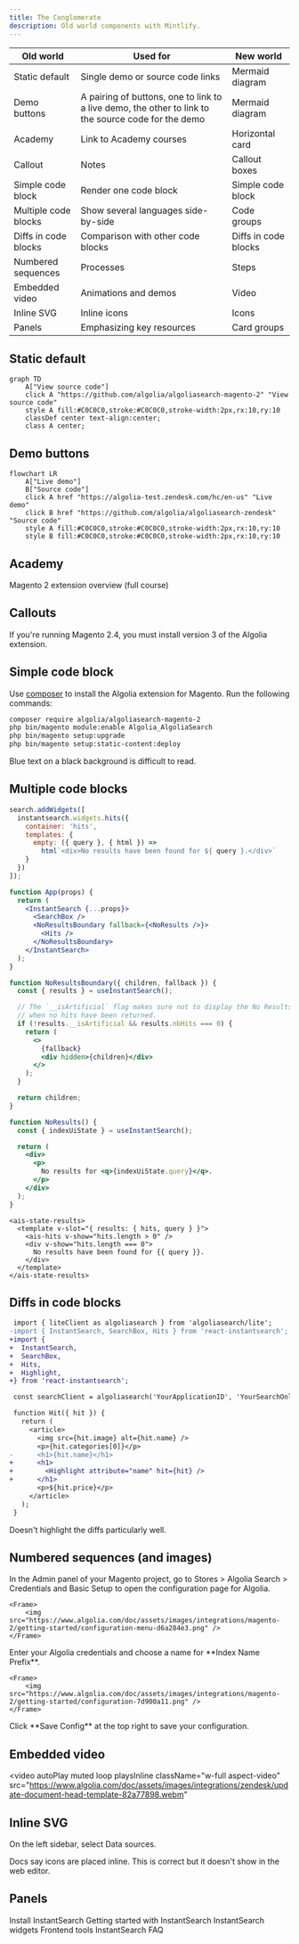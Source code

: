 ```yaml
---
title: The Conglomerate
description: Old world components with Mintlify.
---
```


| Old world | Used for | New world |
| - | - | - |
| Static default | Single demo or source code links | Mermaid diagram |
| Demo buttons | A pairing of buttons, one to link to a live demo, the other to link to the source code for the demo | Mermaid diagram |
| Academy | Link to Academy courses | Horizontal card |
| Callout | Notes | Callout boxes |
| Simple code block | Render one code block | Simple code block |
| Multiple code blocks | Show several languages side-by-side | Code groups |
| Diffs in code blocks | Comparison with other code blocks | Diffs in code blocks |
| Numbered sequences | Processes | Steps |
| Embedded video | Animations and demos | Video |
| Inline SVG | Inline icons | Icons |
| Panels | Emphasizing key resources | Card groups |


## Static default

```mermaid
graph TD
    A["View source code"]
    click A "https://github.com/algolia/algoliasearch-magento-2" "View source code"
    style A fill:#C0C0C0,stroke:#C0C0C0,stroke-width:2px,rx:10,ry:10
    classDef center text-align:center;
    class A center;
```

## Demo buttons

```mermaid
flowchart LR
    A["Live demo"]
    B["Source code"]
    click A href "https://algolia-test.zendesk.com/hc/en-us" "Live demo"
    click B href "https://github.com/algolia/algoliasearch-zendesk" "Source code"
    style A fill:#C0C0C0,stroke:#C0C0C0,stroke-width:2px,rx:10,ry:10
    style B fill:#C0C0C0,stroke:#C0C0C0,stroke-width:2px,rx:10,ry:10
```

## Academy

<Card title="Explore related videos in the Algolia Academy" icon="photo-film" href="https://academy.algolia.com/training/900ba68e-d3ca-11e9-a937-06c0361096e5/overview" horizontal="true" color="#c7519c">
  Magento 2 extension overview (full course)
</Card>

## Callouts

<Note>If you're running Magento 2.4, you must install version 3 of the Algolia extension.</Note>

## Simple code block

Use [composer](https://getcomposer.org/) to install the Algolia extension for Magento.
Run the following commands:

```sh Install the Algolia extension
composer require algolia/algoliasearch-magento-2
php bin/magento module:enable Algolia_AlgoliaSearch
php bin/magento setup:upgrade
php bin/magento setup:static-content:deploy
```

<Tip>Blue text on a black background is difficult to read.</Tip>

## Multiple code blocks

<CodeGroup>

```javascript JavaScript
search.addWidgets([
  instantsearch.widgets.hits({
    container: 'hits',
    templates: {
      empty: ({ query }, { html }) =>
        html`<div>No results have been found for ${ query }.</div>`
    }
  })
]);
```

```jsx React
function App(props) {
  return (
    <InstantSearch {...props}>
      <SearchBox />
      <NoResultsBoundary fallback={<NoResults />}>
        <Hits />
      </NoResultsBoundary>
    </InstantSearch>
  );
}

function NoResultsBoundary({ children, fallback }) {
  const { results } = useInstantSearch();

  // The `__isArtificial` flag makes sure not to display the No Results message
  // when no hits have been returned.
  if (!results.__isArtificial && results.nbHits === 0) {
    return (
      <>
        {fallback}
        <div hidden>{children}</div>
      </>
    );
  }

  return children;
}

function NoResults() {
  const { indexUiState } = useInstantSearch();

  return (
    <div>
      <p>
        No results for <q>{indexUiState.query}</q>.
      </p>
    </div>
  );
}
```

```vue Vue
<ais-state-results>
  <template v-slot="{ results: { hits, query } }">
    <ais-hits v-show="hits.length > 0" />
    <div v-show="hits.length === 0">
      No results have been found for {{ query }}.
    </div>
  </template>
</ais-state-results>
```

</CodeGroup>

## Diffs in code blocks

```diff App.jsx
 import { liteClient as algoliasearch } from 'algoliasearch/lite';
-import { InstantSearch, SearchBox, Hits } from 'react-instantsearch';
+import {
+  InstantSearch,
+  SearchBox,
+  Hits,
+  Highlight,
+} from 'react-instantsearch';

 const searchClient = algoliasearch('YourApplicationID', 'YourSearchOnlyAPIKey');

 function Hit({ hit }) {
   return (
     <article>
       <img src={hit.image} alt={hit.name} />
       <p>{hit.categories[0]}</p>
-      <h1>{hit.name}</h1>
+      <h1>
+        <Highlight attribute="name" hit={hit} />
+      </h1>
       <p>${hit.price}</p>
     </article>
   );
 }
```

<Tip>Doesn't highlight the diffs particularly well.</Tip>

## Numbered sequences (and images)

<Steps>
  <Step title="Configuration">
    In the Admin panel of your Magento project, go to Stores > Algolia Search > Credentials and Basic Setup to open the configuration page for Algolia.

    <Frame>
        <img src="https://www.algolia.com/doc/assets/images/integrations/magento-2/getting-started/configuration-menu-d6a284e3.png" />
    </Frame>
  </Step>
  <Step title="Credentials">
    Enter your Algolia credentials and choose a name for **Index Name Prefix**.

    <Frame>
        <img src="https://www.algolia.com/doc/assets/images/integrations/magento-2/getting-started/configuration-7d900a11.png" />
    </Frame>
  </Step>
  <Step title="Save">
    Click **Save Config** at the top right to save your configuration.
  </Step>
</Steps>

## Embedded video

<video
  autoPlay
  muted
  loop
  playsInline
  className="w-full aspect-video"
  src="https://www.algolia.com/doc/assets/images/integrations/zendesk/update-document-head-template-82a77898.webm"
></video>

## Inline SVG

On the left sidebar, select <Icon icon="database" iconType="regular" /> Data sources.

<Tip>Docs say icons are placed inline. This is correct but it doesn't show in the web editor.</Tip>

## Panels

<CardGroup cols={2}>
  <Card title="Guide" icon="book" href="https://www.algolia.com/doc/guides/building-search-ui/installation/js/" horizontal="true">
    Install InstantSearch
  </Card>
  <Card title="Guide" icon="book" href="https://www.algolia.com/doc/guides/building-search-ui/getting-started/js/" horizontal="true">
    Getting started with InstantSearch
  </Card>
  <Card title="API" icon="gear" href="https://www.algolia.com/doc/api-reference/widgets/js/" horizontal="true">
    InstantSearch widgets
  </Card>
  <Card title="Code Exchange" icon="swap" href="https://www.algolia.com/developers/code-exchange/?category=frontend-tools" horizontal="true">
    Frontend tools
  </Card>
  <Card title="FAQ" icon="question" href="https://support.algolia.com/hc/en-us/sections/4406469041041-InstantSearch-InstantSearch-js" horizontal="true">
    InstantSearch FAQ
  </Card>
</CardGroup>

